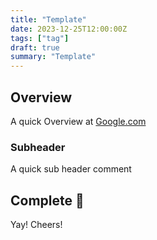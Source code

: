 ```yaml
---
title: "Template"
date: 2023-12-25T12:00:00Z
tags: ["tag"]
draft: true
summary: "Template"
---
```


## Overview

A quick Overview at [Google.com](https://google.com)

### Subheader

A quick sub header comment

## Complete 🎉

Yay! Cheers!
